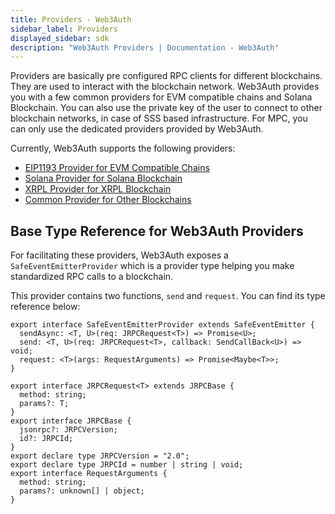 ```yaml
---
title: Providers - Web3Auth
sidebar_label: Providers
displayed_sidebar: sdk
description: "Web3Auth Providers | Documentation - Web3Auth"
---
```


Providers are basically pre configured RPC clients for different blockchains. They are used to interact with the blockchain network. Web3Auth provides
you with a few common providers for EVM compatible chains and Solana Blockchain. You can also use the private key of the user to connect to other
blockchain networks, in case of SSS based infrastructure. For MPC, you can only use the dedicated providers provided by Web3Auth.

Currently, Web3Auth supports the following providers:

- [EIP1193 Provider for EVM Compatible Chains](/sdk/helper-sdks/providers/evm)
- [Solana Provider for Solana Blockchain](/sdk/helper-sdks/providers/solana)
- [XRPL Provider for XRPL Blockchain](/sdk/helper-sdks/providers/xrpl)
- [Common Provider for Other Blockchains](/sdk/helper-sdks/providers/common)

## Base Type Reference for Web3Auth Providers

For facilitating these providers, Web3Auth exposes a `SafeEventEmitterProvider` which is a provider type helping you make standardized RPC calls to a
blockchain.

This provider contains two functions, `send` and `request`. You can find its type reference below:

```tsx
export interface SafeEventEmitterProvider extends SafeEventEmitter {
  sendAsync: <T, U>(req: JRPCRequest<T>) => Promise<U>;
  send: <T, U>(req: JRPCRequest<T>, callback: SendCallBack<U>) => void;
  request: <T>(args: RequestArguments) => Promise<Maybe<T>>;
}

export interface JRPCRequest<T> extends JRPCBase {
  method: string;
  params?: T;
}
export interface JRPCBase {
  jsonrpc?: JRPCVersion;
  id?: JRPCId;
}
export declare type JRPCVersion = "2.0";
export declare type JRPCId = number | string | void;
export interface RequestArguments {
  method: string;
  params?: unknown[] | object;
}
```
